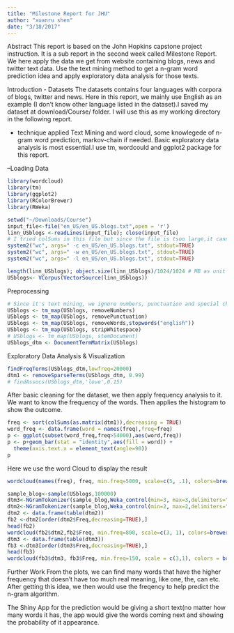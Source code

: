 ```yaml
---
title: "Milestone Report for JHU"
author: "xuanru shen"
date: "3/18/2017"
---
```


Abstract
This report is based on the John Hopkins capstone project instruction. It is a sub report in the second week called Milestone Report. We here apply the data we get from website containing blogs, news and twitter text data. Use the text mining method to get a n-gram word prediction idea and apply exploratory data analysis for those texts.

Introduction
- Datasets
The datasets contains four languages with corpora of blogs, twitter and news. Here in this report, we mainly use English as an example (I don't know other language listed in the dataset).I saved my dataset at download/Course/ folder. I will use this as my working directory in the following report.  

- technique applied 
Text Mining and word cloud, some knowlegede of n-gram word prediction, markov-chain if needed. Basic exploratory data analysis is most essential.I use tm, wordcould and ggplot2 package for this report.

--Loading Data
```r
library(wordcloud) 
library(tm)
library(ggplot2)
library(RColorBrewer)
library(RWeka)
```


```r
setwd("~/Downloads/Course")
input_file<-file("en_US/en_US.blogs.txt",open = 'r')
linn_USblogs <-readLines(input_file); close(input_file)
# I tried colSums in this file but since the file is tsoo large,it cannot fun the function. Here just use the system2 to get the character/word/line count.
system2("wc", args=" -c en_US/en_US.blogs.txt", stdout=TRUE)
system2("wc", args=" -w en_US/en_US.blogs.txt", stdout=TRUE)
system2("wc", args=" -l en_US/en_US.blogs.txt", stdout=TRUE)

length(linn_USblogs); object.size(linn_USblogs)/1024/1024 # MB as unit
USblogs<- VCorpus(VectorSource(linn_USblogs))
```

Preprocessing
```r
# Since it's text mining, we ignore numbers, punctuation and special characters and while space at this stage
USblogs <- tm_map(USblogs, removeNumbers)
USblogs <- tm_map(USblogs, removePunctuation)
USblogs <- tm_map(USblogs, removeWords,stopwords("english"))
USblogs <- tm_map(USblogs, stripWhitespace)
# USblogs <- tm_map(USblogs, stemDocument)
USblogs_dtm <- DocumentTermMatrix(USblogs)
```

Exploratory Data Analysis & Visualization
```r
findFreqTerms(USblogs_dtm,lowfreq=20000)
dtm1 <- removeSparseTerms(USblogs_dtm, 0.99)
# findAssocs(USblogs_dtm,'love',0.15)
```


After basic cleaning for the dataset, we then apply frequency analysis to it. We want to know the frequency of the words. Then applies the histogram to show the outcome. 
```r
freq <- sort(colSums(as.matrix(dtm1)),decreasing = TRUE)
word_freq <- data.frame(word = names(freq),freq=freq)
p <- ggplot(subset(word_freq,freq>54000),aes(word,freq))
p <- p+geom_bar(stat = "identity",aes(fill = word)) +  
  theme(axis.text.x = element_text(angle=90))
p
```


Here we use the word Cloud to display the result
```r
wordcloud(names(freq), freq, min.freq=5000, scale=c(5, .1), colors=brewer.pal(8, "Spectral"))

sample_blog<-sample(USblogs,100000)
dtm3<-NGramTokenizer(sample_blog,Weka_control(min=3, max=3,delimiters=" \\r\\n\\t.,;:\"()?!"))
dtm2<-NGramTokenizer(sample_blog,Weka_control(min=2, max=2,delimiters=" \\r\\n\\t.,;:\"()?!"))
dtm2 <- data.frame(table(dtm2))
fb2 <-dtm2[order(dtm2$Freq,decreasing=TRUE),]
head(fb2)
wordcloud(fb2$dtm2,fb2$Freq, min.freq=800, scale=c(3, 1), colors=brewer.pal(8, "Spectral"))
dtm3 <- data.frame(table(dtm3))
fb3 <-dtm3[order(dtm3$Freq,decreasing=TRUE),]
head(fb3)
wordcloud(fb3$dtm3, fb3$Freq, min.freq=150, scale = c(3,1), colors = brewer.pal(10, "PRGn"))
```
 
Further Work
From the plots, we can find many words that have the higher frequency that doesn't have too much real meaning, like one, the, can etc. After getting this idea, we then would use the freqency to help predict the n-gram algorithm.

The Shiny App for the prediction would be giving a short text(no matter how many words it has, the app would give the words coming next and showing the probability of it appearance. 
